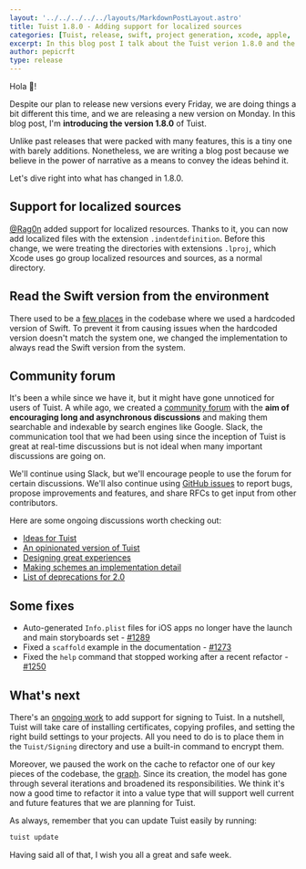 ```yaml
---
layout: '../../../../../layouts/MarkdownPostLayout.astro'
title: Tuist 1.8.0 - Adding support for localized sources
categories: [Tuist, release, swift, project generation, xcode, apple, '1.8.0']
excerpt: In this blog post I talk about the Tuist verion 1.8.0 and the improvements that come with it. One of those is being able to define localized sources in the targets. Moreover, we changed the way we read the Swift version to always read it from the environment.
author: pepicrft
type: release
---
```


Hola 👋!

Despite our plan to release new versions every Friday,
we are doing things a bit different this time,
and we are releasing a new version on Monday.
In this blog post, I'm **introducing the version 1.8.0** of Tuist.

Unlike past releases that were packed with many features,
this is a tiny one with barely additions.
Nonetheless,
we are writing a blog post because we believe in the power of narrative as a means to convey the ideas behind it.

Let's dive right into what has changed in 1.8.0.

## Support for localized sources

[@Rag0n](https://github.com/Rag0n) added support for localized resources.
Thanks to it, you can now add localized files with the extension `.indentdefinition`.
Before this change,
we were treating the directories with extensions `.lproj`,
which Xcode uses go group localized resources and sources,
as a normal directory.

## Read the Swift version from the environment

There used to be a [few places](https://github.com/tuist/tuist/pull/1317) in the codebase where we used a hardcoded version of Swift.
To prevent it from causing issues when the hardcoded version doesn't match the system one,
we changed the implementation to always read the Swift version from the system.

## Community forum

It's been a while since we have it,
but it might have gone unnoticed for users of Tuist.
A while ago,
we created a [community forum](https://community.tuist.io) with the **aim of encouraging long and asynchronous discussions** and making them searchable and indexable by search engines like Google.
Slack,
the communication tool that we had been using since the inception of Tuist is great at real-time discussions but is not ideal when many important discussions are going on.

We'll continue using Slack, but we'll encourage people to use the forum for certain discussions.
We'll also continue using [GitHub issues](https://github.com/tuist/tuist/issues) to report bugs,
propose improvements and features, and share RFCs to get input from other contributors.

Here are some ongoing discussions worth checking out:

- [Ideas for Tuist](https://community.tuist.io/t/ideas-for-tuist/20/2)
- [An opinionated version of Tuist](https://community.tuist.io/t/an-opinionated-version-of-tuist/40)
- [Designing great experiences](https://community.tuist.io/t/designing-great-experiences/38)
- [Making schemes an implementation detail](https://community.tuist.io/t/making-schemes-an-implementation-detail/30)
- [List of deprecations for 2.0](https://community.tuist.io/t/list-of-deprecations-for-2-0/24)

## Some fixes

- Auto-generated `Info.plist` files for iOS apps no longer have the launch and main storyboards set - [#1289](https://github.com/tuist/tuist/pull/1289)
- Fixed a `scaffold` example in the documentation - [#1273](https://github.com/tuist/tuist/pull/1273)
- Fixed the `help` command that stopped working after a recent refactor - [#1250](https://github.com/tuist/tuist/pull/1250)

## What's next

There's an [ongoing work](https://github.com/tuist/tuist/pull/1186) to add support for signing to Tuist.
In a nutshell, Tuist will take care of installing certificates, copying profiles, and setting the right build settings to your projects.
All you need to do is to place them in the `Tuist/Signing` directory and use a built-in command to encrypt them.

Moreover, we paused the work on the cache to refactor one of our key pieces of the codebase, the [graph](https://github.com/tuist/tuist/blob/main/Sources/TuistCore/Graph/Graph.swift).
Since its creation,
the model has gone through several iterations and broadened its responsibilities.
We think it's now a good time to refactor it into a value type that will support well current and future features that we are planning for Tuist.

As always,
remember that you can update Tuist easily by running:

```bash
tuist update
```

Having said all of that,
I wish you all a great and safe week.
